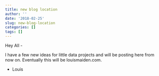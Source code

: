 ```yaml
---
title: new blog location
author: ''
date: '2018-02-25'
slug: new-blog-location
categories: []
tags: []
---
```


Hey All -

I have a few new ideas for little data projects and will be posting here from now on. Eventually this will be louismaiden.com.


- Louis